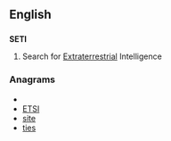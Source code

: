 ==English==
{{wikipedia}}

==={{acronym}}===
'''SETI'''

#Search for [[extraterrestrial|Extraterrestrial]] Intelligence

===Anagrams===
* {{alphagram|eist}}
* [[ETSI#English|ETSI]]
* [[site#English|site]]
* [[ties#English|ties]]